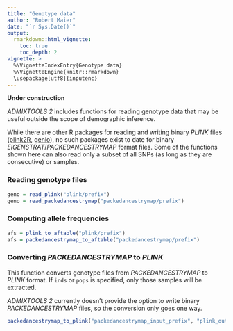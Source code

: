 ```yaml
---
title: "Genotype data"
author: "Robert Maier"
date: "`r Sys.Date()`"
output:
  rmarkdown::html_vignette:
    toc: true
    toc_depth: 2
vignette: >
  %\VignetteIndexEntry{Genotype data}
  %\VignetteEngine{knitr::rmarkdown}
  \usepackage[utf8]{inputenc}
---
```


**Under construction**

*ADMIXTOOLS 2* includes functions for reading genotype data that may be useful outside the scope of demographic inference.

While there are other R packages for reading and writing binary *PLINK* files ([plink2R](https://github.com/gabraham/plink2R), [genio](https://github.com/OchoaLab/genio)), no such packages exist to date for binary *EIGENSTRAT*/*PACKEDANCESTRYMAP* format files. Some of the functions shown here can also read only a subset of all SNPs (as long as they are consecutive) or samples.

### Reading genotype files

```r
geno = read_plink("plink/prefix")
geno = read_packedancestrymap("packedancestrymap/prefix")
```


### Computing allele frequencies

```r
afs = plink_to_aftable("plink/prefix")
afs = packedancestrymap_to_aftable("packedancestrymap/prefix")
```


### Converting *PACKEDANCESTRYMAP* to *PLINK*

This function converts genotype files from *PACKEDANCESTRYMAP* to *PLINK* format. If `inds` or `pops` is specified, only those samples will be extracted.

*ADMIXTOOLS 2* currently doesn't provide the option to write binary *PACKEDANCESTRYMAP* files, so the conversion only goes one way.

```r
packedancestrymap_to_plink("packedancestrymap_input_prefix", "plink_output_prefix")
```





